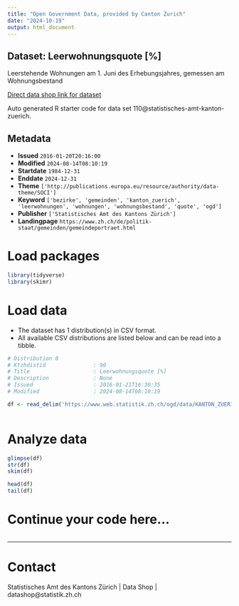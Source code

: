 ```yaml
---
title: "Open Government Data, provided by Canton Zurich"
date: "2024-10-19"
output: html_document
---
```


## Dataset: Leerwohnungsquote [%]

Leerstehende Wohnungen am 1. Juni des Erhebungsjahres, gemessen am Wohnungsbestand

[Direct data shop link for dataset](https://www.zh.ch/de/politik-staat/statistik-daten/datenkatalog.html#/datasets/110@statistisches-amt-kanton-zuerich)

Auto generated R starter code for data set 110@statistisches-amt-kanton-zuerich.

## Metadata

- **Issued** `2016-01-20T20:16:00`
- **Modified** `2024-08-14T08:10:19`
- **Startdate** `1984-12-31`
- **Enddate** `2024-12-31`
- **Theme** `['http://publications.europa.eu/resource/authority/data-theme/SOCI']`
- **Keyword** `['bezirke', 'gemeinden', 'kanton_zuerich', 'leerwohnungen', 'wohnungen', 'wohnungsbestand', 'quote', 'ogd']`
- **Publisher** `['Statistisches Amt des Kantons Zürich']`
- **Landingpage** `https://www.zh.ch/de/politik-staat/gemeinden/gemeindeportraet.html`


# Load packages

```r

library(tidyverse)
library(skimr)

```

# Load data

-   The dataset has 1 distribution(s) in CSV format.
-   All available CSV distributions are listed below and can be read into a tibble.

```r

# Distribution 0
# Ktzhdistid               : 90
# Title                    : Leerwohnungsquote [%]
# Description              : None
# Issued                   : 2016-01-21T16:30:35
# Modified                 : 2024-08-14T08:10:19

df <- read_delim('https://www.web.statistik.zh.ch/ogd/data/KANTON_ZUERICH_373.csv')



```

# Analyze data

```r

glimpse(df)
str(df)
skim(df)

head(df)
tail(df)

```

# Continue your code here...

```r

```

------------------------------------------------------------------------

# Contact

Statistisches Amt des Kantons Zürich | Data Shop | datashop@statistik.zh.ch

